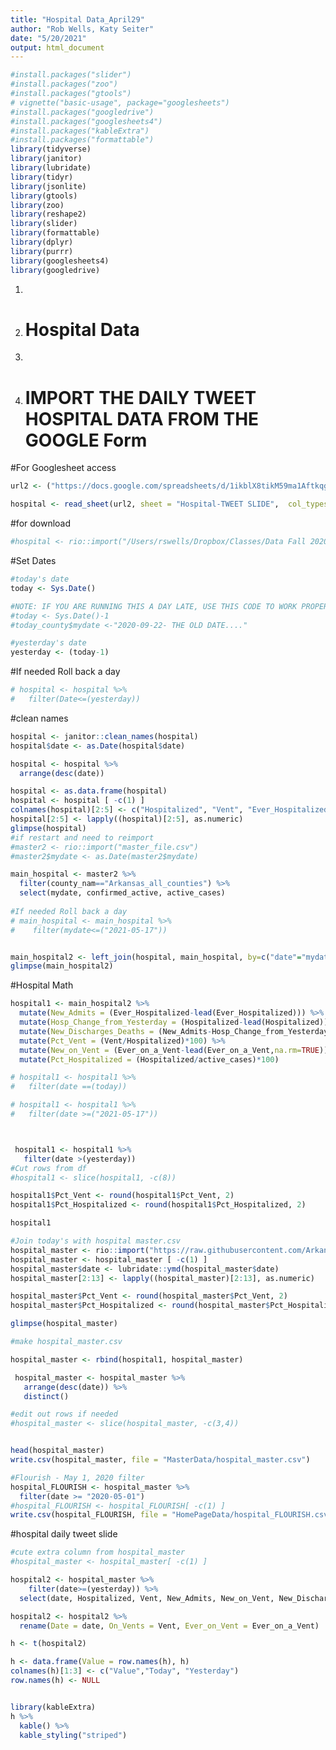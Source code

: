 ```yaml
---
title: "Hospital Data_April29"
author: "Rob Wells, Katy Seiter"
date: "5/20/2021"
output: html_document
---
```



```r
#install.packages("slider")
#install.packages("zoo")
#install.packages("gtools")
# vignette("basic-usage", package="googlesheets")
#install.packages("googledrive")
#install.packages("googlesheets4")
#install.packages("kableExtra")
#install.packages("formattable")
library(tidyverse)
library(janitor)
library(lubridate)
library(tidyr)
library(jsonlite)
library(gtools)
library(zoo)  
library(reshape2)
library(slider)
library(formattable)
library(dplyr)
library(purrr)
library(googlesheets4)
library(googledrive)
```

#.
#.
# Hospital Data
#.
#.
# IMPORT THE DAILY TWEET HOSPITAL DATA FROM THE GOOGLE Form

#For Googlesheet access
```r
url2 <- ("https://docs.google.com/spreadsheets/d/1ikblX8tikM59ma1AftkqgGbyeZkXB6DuBtwMsVeoGYw/edit?usp=sharing")

hospital <- read_sheet(url2, sheet = "Hospital-TWEET SLIDE",  col_types = NULL, na = "",trim_ws = TRUE)
```


#for download
```r
#hospital <- rio::import("/Users/rswells/Dropbox/Classes/Data Fall 2020/ArkansasCovid/Hospital Data - Manual Input - Hospital-TWEET SLIDE.csv", which = "Hospital-TWEET SLIDE")
```


#Set Dates
```r
#today's date
today <- Sys.Date()

#NOTE: IF YOU ARE RUNNING THIS A DAY LATE, USE THIS CODE TO WORK PROPERLY
#today <- Sys.Date()-1
#today_county$mydate <-"2020-09-22- THE OLD DATE...."

#yesterday's date
yesterday <- (today-1)

```

#If needed Roll back a day
```r
# hospital <- hospital %>% 
#   filter(Date<=(yesterday))

```


#clean names
```r
hospital <- janitor::clean_names(hospital)
hospital$date <- as.Date(hospital$date)
```

```r
hospital <- hospital %>% 
  arrange(desc(date))
```  

```r
hospital <- as.data.frame(hospital)
hospital <- hospital [ -c(1) ]
colnames(hospital)[2:5] <- c("Hospitalized", "Vent", "Ever_Hospitalized", "Ever_on_a_Vent")
hospital[2:5] <- lapply((hospital)[2:5], as.numeric)
glimpse(hospital)
#if restart and need to reimport
#master2 <- rio::import("master_file.csv")
#master2$mydate <- as.Date(master2$mydate)
```


```r
main_hospital <- master2 %>% 
  filter(county_nam=="Arkansas_all_counties") %>% 
  select(mydate, confirmed_active, active_cases) 
 
#If needed Roll back a day
# main_hospital <- main_hospital %>%
#    filter(mydate<=("2021-05-17"))


main_hospital2 <- left_join(hospital, main_hospital, by=c("date"="mydate"))
glimpse(main_hospital2)
```



#Hospital Math

```r
hospital1 <- main_hospital2 %>% 
  mutate(New_Admits = (Ever_Hospitalized-lead(Ever_Hospitalized))) %>% 
  mutate(Hosp_Change_from_Yesterday = (Hospitalized-lead(Hospitalized))) %>% 
  mutate(New_Discharges_Deaths = (New_Admits-Hosp_Change_from_Yesterday)) %>% 
  mutate(Pct_Vent = (Vent/Hospitalized)*100) %>% 
  mutate(New_on_Vent = (Ever_on_a_Vent-lead(Ever_on_a_Vent,na.rm=TRUE)))%>% 
  mutate(Pct_Hospitalized = (Hospitalized/active_cases)*100)

# hospital1 <- hospital1 %>%
#   filter(date ==(today))

# hospital1 <- hospital1 %>%
#   filter(date >=("2021-05-17"))



 hospital1 <- hospital1 %>% 
   filter(date >(yesterday))
#Cut rows from df
#hospital1 <- slice(hospital1, -c(8))

hospital1$Pct_Vent <- round(hospital1$Pct_Vent, 2) 
hospital1$Pct_Hospitalized <- round(hospital1$Pct_Hospitalized, 2) 

hospital1
```

```r
#Join today's with hospital master.csv
hospital_master <- rio::import("https://raw.githubusercontent.com/Arkansascovid/Main/master/hospital_master.csv")
hospital_master <- hospital_master [ -c(1) ]
hospital_master$date <- lubridate::ymd(hospital_master$date)
hospital_master[2:13] <- lapply((hospital_master)[2:13], as.numeric)

hospital_master$Pct_Vent <- round(hospital_master$Pct_Vent, 2) 
hospital_master$Pct_Hospitalized <- round(hospital_master$Pct_Hospitalized, 2) 

glimpse(hospital_master)
```

```r
#make hospital_master.csv

hospital_master <- rbind(hospital1, hospital_master)

 hospital_master <- hospital_master %>% 
   arrange(desc(date)) %>% 
   distinct()

#edit out rows if needed
#hospital_master <- slice(hospital_master, -c(3,4))


head(hospital_master)
write.csv(hospital_master, file = "MasterData/hospital_master.csv")
```

```r
#Flourish - May 1, 2020 filter
hospital_FLOURISH <- hospital_master %>%
  filter(date >= "2020-05-01")
#hospital_FLOURISH <- hospital_FLOURISH[ -c(1) ]
write.csv(hospital_FLOURISH, file = "HomePageData/hospital_FLOURISH.csv")
```

#hospital daily tweet slide
```r
#cute extra column from hospital_master
#hospital_master <- hospital_master[ -c(1) ]

hospital2 <- hospital_master %>% 
    filter(date>=(yesterday)) %>% 
  select(date, Hospitalized, Vent, New_Admits, New_on_Vent, New_Discharges_Deaths, Ever_Hospitalized, Ever_on_a_Vent)

hospital2 <- hospital2 %>% 
  rename(Date = date, On_Vents = Vent, Ever_on_Vent = Ever_on_a_Vent)

h <- t(hospital2)

h <- data.frame(Value = row.names(h), h)
colnames(h)[1:3] <- c("Value","Today", "Yesterday")
row.names(h) <- NULL


library(kableExtra)
h %>% 
  kable() %>%
  kable_styling("striped")
```


